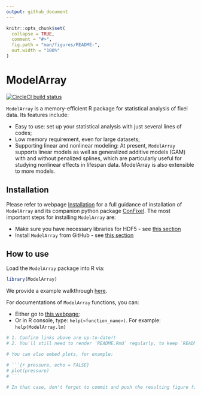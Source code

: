 ```yaml
---
output: github_document
---
```


<!-- TODO README.md is generated from README.Rmd. Please edit that file -->

```r
knitr::opts_chunk$set(
  collapse = TRUE,
  comment = "#>",
  fig.path = "man/figures/README-",
  out.width = "100%"
)
```

# ModelArray

<!-- badges: start -->
[![CircleCI build status](https://circleci.com/gh/PennLINC/ModelArray.svg?style=svg)](https://circleci.com/gh/PennLINC/ModelArray)
<!-- badges: end -->

`ModelArray` is a memory-efficient R package for statistical analysis of fixel data. Its features include:

* Easy to use: set up your statistical analysis with just several lines of codes;
* Low memory requirement, even for large datasets;
* Supporting linear and nonlinear modeling: At present, `ModelArray` supports linear models as well as generalized additive models (GAM) with and without penalized splines, which are particularly useful for studying nonlinear effects in lifespan data. ModelArray is also extensible to more models.


## Installation
Please refer to webpage [Installation](https://pennlinc.github.io/ModelArray/articles/a01_installations.html) for a full guidance of installation of `ModelArray` and its companion python package [ConFixel](https://github.com/PennLINC/ConFixel). The most important steps for installing `ModelArray` are:

* Make sure you have necessary libraries for HDF5 - see [this section](https://pennlinc.github.io/ModelArray/articles/a01_installations.html#install-hdf5-libraries-in-the-system)
* Install `ModelArray` from GitHub - see [this section](https://pennlinc.github.io/ModelArray/articles/a01_installations.html#install-modelarray-r-package-from-github)

<!-- check above links work, esp those with section titles!!! -->

## How to use
Load the `ModelArray` package into R via:
```r
library(ModelArray)
```

We provide a example walkthrough [here](https://pennlinc.github.io/ModelArray/articles/a02_walkthrough.html). 

For documentations of `ModelArray` functions, you can:

* Either go to [this webpage](https://pennlinc.github.io/ModelArray/reference/index.html); 
* Or in R console, type: `help(<function_name>)`. For example: `help(ModelArray.lm)` 



```r
# 1. Confirm links above are up-to-date!!
# 2. You'll still need to render `README.Rmd` regularly, to keep `README.md` up-to-date. `devtools::build_readme()` is handy for this. You could also use GitHub Actions to re-render `README.Rmd` every time you push. An example workflow can be found here: <https://github.com/r-lib/actions/tree/master/examples>.

# You can also embed plots, for example:

# ```{r pressure, echo = FALSE}
# plot(pressure)
# ```

# In that case, don't forget to commit and push the resulting figure files, so they display on GitHub and CRAN.


```




